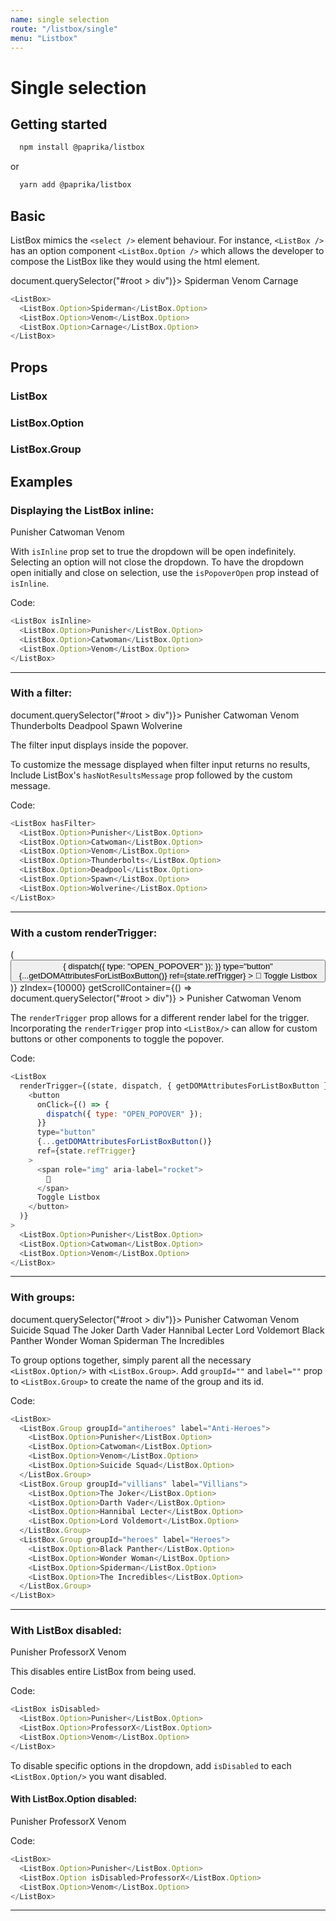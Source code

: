```yaml
---
name: single selection
route: "/listbox/single"
menu: "Listbox"
---
```


<!------------------- IMPORTS ------------------>



# Single selection

## Getting started

```sh
  npm install @paprika/listbox
```

or

```sh
  yarn add @paprika/listbox
```

## Basic

ListBox mimics the `<select />` element behaviour. For instance, `<ListBox />` has an option component `<ListBox.Option />` which allows
the developer to compose the ListBox like they would using the html element.

<Playground>
  <ListBox zIndex={10000} getScrollContainer={() => document.querySelector("#root > div")}>
    <ListBox.Option>Spiderman</ListBox.Option>
    <ListBox.Option>Venom</ListBox.Option>
    <ListBox.Option>Carnage</ListBox.Option>
  </ListBox>
</Playground>

```js
<ListBox>
  <ListBox.Option>Spiderman</ListBox.Option>
  <ListBox.Option>Venom</ListBox.Option>
  <ListBox.Option>Carnage</ListBox.Option>
</ListBox>
```

## Props

### ListBox

<PropsTable of={ListBoxProps} />

### ListBox.Option

<PropsTable of={OptionProps} />

### ListBox.Group

<PropsTable of={GroupProps} />

## Examples

### Displaying the ListBox inline:

<Playground>
  <ListBox isInline>
    <ListBox.Option>Punisher</ListBox.Option>
    <ListBox.Option>Catwoman</ListBox.Option>
    <ListBox.Option>Venom</ListBox.Option>
  </ListBox>
</Playground>

With `isInline` prop set to true the dropdown will be open indefinitely.
Selecting an option will not close the dropdown. To have the dropdown open
initially and close on selection, use the `isPopoverOpen` prop instead
of `isInline`.

Code:

```js
<ListBox isInline>
  <ListBox.Option>Punisher</ListBox.Option>
  <ListBox.Option>Catwoman</ListBox.Option>
  <ListBox.Option>Venom</ListBox.Option>
</ListBox>
```

---

### With a filter:

<Playground>
  <ListBox hasFilter zIndex={10000} getScrollContainer={() => document.querySelector("#root > div")}>
    <ListBox.Option>Punisher</ListBox.Option>
    <ListBox.Option>Catwoman</ListBox.Option>
    <ListBox.Option>Venom</ListBox.Option>
    <ListBox.Option>Thunderbolts</ListBox.Option>
    <ListBox.Option>Deadpool</ListBox.Option>
    <ListBox.Option>Spawn</ListBox.Option>
    <ListBox.Option>Wolverine</ListBox.Option>
  </ListBox>
</Playground>

The filter input displays inside the popover.

To customize the message displayed when filter input returns no results,
Include ListBox's `hasNotResultsMessage` prop followed by the custom message.

Code:

```js
<ListBox hasFilter>
  <ListBox.Option>Punisher</ListBox.Option>
  <ListBox.Option>Catwoman</ListBox.Option>
  <ListBox.Option>Venom</ListBox.Option>
  <ListBox.Option>Thunderbolts</ListBox.Option>
  <ListBox.Option>Deadpool</ListBox.Option>
  <ListBox.Option>Spawn</ListBox.Option>
  <ListBox.Option>Wolverine</ListBox.Option>
</ListBox>
```

---

### With a custom renderTrigger:

<Playground>
  <ListBox
    renderTrigger={(state, dispatch, { getDOMAttributesForListBoxButton }) => (
      <button
        onClick={() => {
          dispatch({ type: "OPEN_POPOVER" });
        }}
        type="button"
        {...getDOMAttributesForListBoxButton()}
        ref={state.refTrigger}
      >
        <span role="img" aria-label="rocket">
          🚀
        </span>
        Toggle Listbox
      </button>
    )}
    zIndex={10000}
    getScrollContainer={() => document.querySelector("#root > div")}
  >
    <ListBox.Option>Punisher</ListBox.Option>
    <ListBox.Option>Catwoman</ListBox.Option>
    <ListBox.Option>Venom</ListBox.Option>
  </ListBox>
</Playground>

The `renderTrigger` prop allows for a different render label for the trigger.
Incorporating the `renderTrigger` prop into `<ListBox/>` can allow for custom buttons or other components to toggle the popover.

Code:

```js
<ListBox
  renderTrigger={(state, dispatch, { getDOMAttributesForListBoxButton }) => (
    <button
      onClick={() => {
        dispatch({ type: "OPEN_POPOVER" });
      }}
      type="button"
      {...getDOMAttributesForListBoxButton()}
      ref={state.refTrigger}
    >
      <span role="img" aria-label="rocket">
        🚀
      </span>
      Toggle Listbox
    </button>
  )}
>
  <ListBox.Option>Punisher</ListBox.Option>
  <ListBox.Option>Catwoman</ListBox.Option>
  <ListBox.Option>Venom</ListBox.Option>
</ListBox>
```

---

### With groups:

<Playground>
  <ListBox zIndex={10000} getScrollContainer={() => document.querySelector("#root > div")}>
    <ListBox.Group groupId="antiheroes" label="Anti-Heroes">
      <ListBox.Option>Punisher</ListBox.Option>
      <ListBox.Option>Catwoman</ListBox.Option>
      <ListBox.Option>Venom</ListBox.Option>
      <ListBox.Option>Suicide Squad</ListBox.Option>
    </ListBox.Group>
    <ListBox.Group groupId="villians" label="Villians">
      <ListBox.Option>The Joker</ListBox.Option>
      <ListBox.Option>Darth Vader</ListBox.Option>
      <ListBox.Option>Hannibal Lecter</ListBox.Option>
      <ListBox.Option>Lord Voldemort</ListBox.Option>
    </ListBox.Group>
    <ListBox.Group groupId="heroes" label="Heroes">
      <ListBox.Option>Black Panther</ListBox.Option>
      <ListBox.Option>Wonder Woman</ListBox.Option>
      <ListBox.Option>Spiderman</ListBox.Option>
      <ListBox.Option>The Incredibles</ListBox.Option>
    </ListBox.Group>
  </ListBox>
</Playground>

To group options together, simply parent all the necessary `<ListBox.Option/>`
with `<ListBox.Group>`. Add `groupId=""` and `label=""` prop
to `<ListBox.Group>` to create the name of the group and its id.

Code:

```js
<ListBox>
  <ListBox.Group groupId="antiheroes" label="Anti-Heroes">
    <ListBox.Option>Punisher</ListBox.Option>
    <ListBox.Option>Catwoman</ListBox.Option>
    <ListBox.Option>Venom</ListBox.Option>
    <ListBox.Option>Suicide Squad</ListBox.Option>
  </ListBox.Group>
  <ListBox.Group groupId="villians" label="Villians">
    <ListBox.Option>The Joker</ListBox.Option>
    <ListBox.Option>Darth Vader</ListBox.Option>
    <ListBox.Option>Hannibal Lecter</ListBox.Option>
    <ListBox.Option>Lord Voldemort</ListBox.Option>
  </ListBox.Group>
  <ListBox.Group groupId="heroes" label="Heroes">
    <ListBox.Option>Black Panther</ListBox.Option>
    <ListBox.Option>Wonder Woman</ListBox.Option>
    <ListBox.Option>Spiderman</ListBox.Option>
    <ListBox.Option>The Incredibles</ListBox.Option>
  </ListBox.Group>
</ListBox>
```

---

### With ListBox disabled:

<Playground>
  <ListBox isDisabled>
    <ListBox.Option>Punisher</ListBox.Option>
    <ListBox.Option>ProfessorX</ListBox.Option>
    <ListBox.Option>Venom</ListBox.Option>
  </ListBox>
</Playground>

This disables entire ListBox from being used.

Code:

```js
<ListBox isDisabled>
  <ListBox.Option>Punisher</ListBox.Option>
  <ListBox.Option>ProfessorX</ListBox.Option>
  <ListBox.Option>Venom</ListBox.Option>
</ListBox>
```

To disable specific options in the dropdown, add `isDisabled`
to each `<ListBox.Option/>` you want disabled.

#### With ListBox.Option disabled:

<Playground>
  <ListBox>
    <ListBox.Option>Punisher</ListBox.Option>
    <ListBox.Option isDisabled>ProfessorX</ListBox.Option>
    <ListBox.Option>Venom</ListBox.Option>
  </ListBox>
</Playground>

Code:

```js
<ListBox>
  <ListBox.Option>Punisher</ListBox.Option>
  <ListBox.Option isDisabled>ProfessorX</ListBox.Option>
  <ListBox.Option>Venom</ListBox.Option>
</ListBox>
```

---
